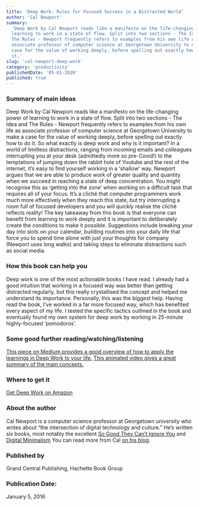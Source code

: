 ```yaml
---
title: 'Deep Work: Rules for Focused Success in a Distracted World'
author: 'Cal Newport'
summary:
  'Deep Work by Cal Newport reads like a manifesto on the life-changing power of
  learning to work in a state of flow. Split into two sections - The Idea and
  The Rules - Newport frequently refers to examples from his own life as
  associate professor of computer science at Georgetown University to make a
  case for the value of working deeply, before spelling out exactly how to do
  it.'
slug: 'cal-newport-deep-work'
category: 'productivity'
publishedDate: '05-01-2020'
published: true
---
```


### Summary of main ideas

Deep Work by Cal Newport reads like a manifesto on the life-changing power of
learning to work in a state of flow. Split into two sections - The Idea and The
Rules - Newport frequently refers to examples from his own life as associate
professor of computer science at Georgetown University to make a case for the
value of working deeply, before spelling out exactly how to do it. So what
exactly is deep work and why is it important? In a world of limitless
distractions, ranging from incoming emails and colleagues interrupting you at
your desk (admittedly more so pre-Covid!) to the temptations of jumping down the
rabbit hole of Youtube and the rest of the internet, it’s easy to find yourself
working in a ‘shallow’ way. Newport argues that we are able to produce work of
greater quality and quantity when we succeed in reaching a state of deep
concentration. You might recognise this as ‘getting into the zone’ when working
on a difficult task that requires all of your focus. It’s a cliché that computer
programmers work much more effectively when they reach this state, but try
interrupting a room full of focused developers and you will quickly realise the
cliché reflects reality! The key takeaway from this book is that everyone can
benefit from learning to work deeply and it is important to deliberately create
the conditions to make it possible. Suggestions include breaking your day into
slots on your calendar, building routines into your daily life that force you to
spend time alone with just your thoughts for company (Newport uses long walks)
and taking steps to eliminate distractions such as social media.

### How this book can help you

Deep work is one of the most actionable books I have read. I already had a good
intuition that working in a focused way was better than getting distracted
regularly, but this really crystallised the concept and helped me understand its
importance. Personally, this was the biggest help. Having read the book, I’ve
worked in a far more focused way, which has benefited every aspect of my life. I
tested the specific tactics outlined in the book and eventually found my own
system for deep work by working in 25-minute highly-focused ‘pomodoros'.

### Some good further reading/watching/listening

[This piece on Medium provides a good overview of how to apply the learnings in Deep Work to your life.](https://medium.com/@nina.semczuk/5-practices-from-deep-work-by-cal-newport-thatll-change-your-life-303847ec5f3c)
[This animated video gives a great summary of the main concepts.](https://www.youtube.com/watch?v=ZD7dXfdDPfg)

### Where to get it

[Get Deep Work on Amazon](https://www.amazon.com/Deep-Work-Focused-Success-Distracted/dp/1455586692)

### About the author

Cal Newport is a computer science professor at Georgetown university who writes
about “the intersection of digital technology and culture.” He’s written six
books, most notably the excellent
[So Good They Can’t Ignore You](https://www.amazon.com/Good-They-Cant-Ignore-You/dp/1455509124/ref=pd_lpo_14_img_1/138-2781046-7480654?_encoding=UTF8&pd_rd_i=1455509124&pd_rd_r=f79e1014-a4f6-42b4-a742-9a8c2def26c4&pd_rd_w=jZr3Q&pd_rd_wg=fxtzP&pf_rd_p=7b36d496-f366-4631-94d3-61b87b52511b&pf_rd_r=F7QKGGYPYFW1DAKWKBFG&psc=1&refRID=F7QKGGYPYFW1DAKWKBFG)
and
[Digital Minimalism](https://www.amazon.com/Digital-Minimalism-Choosing-Focused-Noisy/dp/0525536515/ref=pd_sbs_14_2/138-2781046-7480654?_encoding=UTF8&pd_rd_i=0525536515&pd_rd_r=046458c5-752c-4b63-8950-74c994c31a84&pd_rd_w=f3c8I&pd_rd_wg=LlzoX&pf_rd_p=12b8d3e2-e203-4b23-a8bc-68a7d2806477&pf_rd_r=0WH8X16PPZMGFR2MGAM8&psc=1&refRID=0WH8X16PPZMGFR2MGAM8)
You can read more from Cal [on his blog](https://www.calnewport.com/blog/).

### Published by

Grand Central Publishing, Hachette Book Group

### Publication Date:

January 5, 2016
